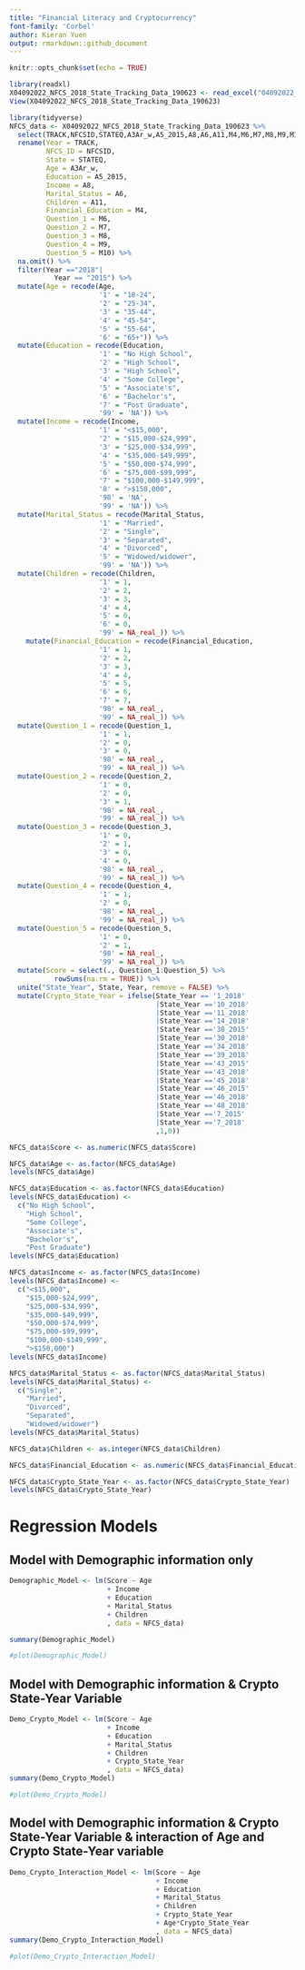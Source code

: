 ```yaml
---
title: "Financial Literacy and Cryptocurrency"
font-family: 'Corbel'
author: Kieran Yuen
output: rmarkdown::github_document
---
```


```r
knitr::opts_chunk$set(echo = TRUE)
```

```r
library(readxl)
X04092022_NFCS_2018_State_Tracking_Data_190623 <- read_excel("04092022_NFCS 2018 State Tracking Data 190623.xlsx")
View(X04092022_NFCS_2018_State_Tracking_Data_190623)
```


```r
library(tidyverse)
NFCS_data <- X04092022_NFCS_2018_State_Tracking_Data_190623 %>% 
  select(TRACK,NFCSID,STATEQ,A3Ar_w,A5_2015,A8,A6,A11,M4,M6,M7,M8,M9,M10) %>%
  rename(Year = TRACK,
         NFCS_ID = NFCSID,
         State = STATEQ,
         Age = A3Ar_w,
         Education = A5_2015,
         Income = A8,
         Marital_Status = A6,
         Children = A11,
         Financial_Education = M4,
         Question_1 = M6,
         Question_2 = M7,
         Question_3 = M8,
         Question_4 = M9,
         Question_5 = M10) %>%
  na.omit() %>% 
  filter(Year =="2018"|
           Year == "2015") %>%
  mutate(Age = recode(Age,
                      '1' = "18-24",
                      '2' = "25-34",
                      '3' = "35-44",
                      '4' = "45-54",
                      '5' = "55-64",
                      '6' = "65+")) %>%
  mutate(Education = recode(Education,
                      '1' = "No High School",
                      '2' = "High School",
                      '3' = "High School",
                      '4' = "Some College",
                      '5' = "Associate's",
                      '6' = "Bachelor's",
                      '7' = "Post Graduate",
                      '99' = 'NA')) %>%
  mutate(Income = recode(Income,
                      '1' = "<$15,000",
                      '2' = "$15,000-$24,999",
                      '3' = "$25,000-$34,999",
                      '4' = "$35,000-$49,999",
                      '5' = "$50,000-$74,999",
                      '6' = "$75,000-$99,999",
                      '7' = "$100,000-$149,999",
                      '8' = ">$150,000",
                      '98' = 'NA',
                      '99' = 'NA')) %>%
  mutate(Marital_Status = recode(Marital_Status,
                      '1' = "Married",
                      '2' = "Single",
                      '3' = "Separated",
                      '4' = "Divorced",
                      '5' = "Widowed/widower",
                      '99' = 'NA')) %>%
  mutate(Children = recode(Children,
                      '1' = 1,
                      '2' = 2,
                      '3' = 3,
                      '4' = 4,
                      '5' = 0,
                      '6' = 0,
                      '99' = NA_real_)) %>%
    mutate(Financial_Education = recode(Financial_Education,
                      '1' = 1,
                      '2' = 2,
                      '3' = 3,
                      '4' = 4,
                      '5' = 5,
                      '6' = 6,
                      '7' = 7,
                      '98' = NA_real_,
                      '99' = NA_real_)) %>%
  mutate(Question_1 = recode(Question_1,
                      '1' = 1,
                      '2' = 0,
                      '3' = 0,
                      '98' = NA_real_,
                      '99' = NA_real_)) %>%
  mutate(Question_2 = recode(Question_2,
                      '1' = 0,
                      '2' = 0,
                      '3' = 1,
                      '98' = NA_real_,
                      '99' = NA_real_)) %>%
  mutate(Question_3 = recode(Question_3,
                      '1' = 0,
                      '2' = 1,
                      '3' = 0,
                      '4' = 0,
                      '98' = NA_real_,
                      '99' = NA_real_)) %>%
  mutate(Question_4 = recode(Question_4,
                      '1' = 1,
                      '2' = 0,
                      '98' = NA_real_,
                      '99' = NA_real_)) %>%
  mutate(Question_5 = recode(Question_5,
                      '1' = 0,
                      '2' = 1,
                      '98' = NA_real_,
                      '99' = NA_real_)) %>%
  mutate(Score = select(., Question_1:Question_5) %>% 
           rowSums(na.rm = TRUE)) %>% 
  unite("State_Year", State, Year, remove = FALSE) %>% 
  mutate(Crypto_State_Year = ifelse(State_Year == '1_2018'
                                    |State_Year =='10_2018'
                                    |State_Year =='11_2018'
                                    |State_Year =='14_2018'
                                    |State_Year =='30_2015'
                                    |State_Year =='30_2018'
                                    |State_Year =='34_2018'
                                    |State_Year =='39_2018'
                                    |State_Year =='43_2015'
                                    |State_Year =='43_2018'
                                    |State_Year =='45_2018'
                                    |State_Year =='46_2015'
                                    |State_Year =='46_2018'
                                    |State_Year =='48_2018'
                                    |State_Year =='7_2015'
                                    |State_Year =='7_2018'
                                    ,1,0))
```

```r
NFCS_data$Score <- as.numeric(NFCS_data$Score)

NFCS_data$Age <- as.factor(NFCS_data$Age)
levels(NFCS_data$Age)

NFCS_data$Education <- as.factor(NFCS_data$Education)
levels(NFCS_data$Education) <-
  c("No High School",
    "High School",
    "Some College",
    "Associate's",
    "Bachelor's",
    "Post Graduate")
levels(NFCS_data$Education)

NFCS_data$Income <- as.factor(NFCS_data$Income)
levels(NFCS_data$Income) <-
  c("<$15,000",
    "$15,000-$24,999",
    "$25,000-$34,999",
    "$35,000-$49,999",
    "$50,000-$74,999",
    "$75,000-$99,999",
    "$100,000-$149,999",
    ">$150,000")
levels(NFCS_data$Income)

NFCS_data$Marital_Status <- as.factor(NFCS_data$Marital_Status)
levels(NFCS_data$Marital_Status) <-
  c("Single",
    "Married",
    "Divorced",
    "Separated",
    "Widowed/widower")
levels(NFCS_data$Marital_Status)

NFCS_data$Children <- as.integer(NFCS_data$Children)

NFCS_data$Financial_Education <- as.numeric(NFCS_data$Financial_Education)

NFCS_data$Crypto_State_Year <- as.factor(NFCS_data$Crypto_State_Year)
levels(NFCS_data$Crypto_State_Year)
```

# Regression Models
## Model with Demographic information only
```r
Demographic_Model <- lm(Score ~ Age 
                        + Income 
                        + Education 
                        + Marital_Status 
                        + Children
                        , data = NFCS_data)

summary(Demographic_Model)

#plot(Demographic_Model)
```

## Model with Demographic information & Crypto State-Year Variable
```r
Demo_Crypto_Model <- lm(Score ~ Age 
                        + Income 
                        + Education 
                        + Marital_Status 
                        + Children 
                        + Crypto_State_Year
                        , data = NFCS_data)
summary(Demo_Crypto_Model)

#plot(Demo_Crypto_Model)
```


## Model with Demographic information & Crypto State-Year Variable & interaction of Age and Crypto State-Year variable
```r
Demo_Crypto_Interaction_Model <- lm(Score ~ Age
                                    + Income 
                                    + Education 
                                    + Marital_Status 
                                    + Children 
                                    + Crypto_State_Year 
                                    + Age*Crypto_State_Year
                                    , data = NFCS_data)
summary(Demo_Crypto_Interaction_Model)

#plot(Demo_Crypto_Interaction_Model)
```


